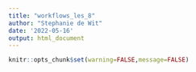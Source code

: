 ```yaml
---
title: "workflows_les_8"
author: "Stephanie de Wit"
date: '2022-05-16'
output: html_document
---
```


```r
knitr::opts_chunk$set(warning=FALSE,message=FALSE)
```

##
